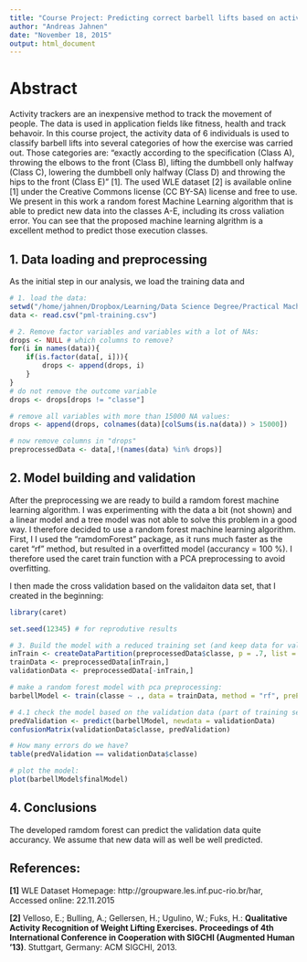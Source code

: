 ```yaml
---
title: "Course Project: Predicting correct barbell lifts based on activity tracker data"
author: "Andreas Jahnen"
date: "November 18, 2015"
output: html_document
---
```


# Abstract

Activity trackers are an inexpensive method to track the movement of people. The data 
is used in application fields like fitness, health and track behavoir. In this course project, the activity data of 6 individuals is used to classify barbell lifts into several categories of how the
exercise was carried out. Those categories are: "exactly according to the specification (Class A), throwing the elbows to the front (Class B), lifting the dumbbell only halfway (Class C), lowering the dumbbell only halfway (Class D) and throwing the hips to the front (Class E)" [1]. The used WLE dataset [2] is available online [1] under the Creative Commons license (CC BY-SA) license and free to use. 
We present in this work a random forest Machine Learning algorithm that is able to predict new data into the classes A-E, including its cross valiation error. You can see that the proposed machine learning algrithm is a excellent method to predict those execution classes. 

## 1. Data loading and preprocessing

As the initial step in our analysis, we load the training data and 

```r
# 1. load the data:
setwd("/home/jahnen/Dropbox/Learning/Data Science Degree/Practical Machine Learning/week 3/assignment/")
data <- read.csv("pml-training.csv")

# 2. Remove factor variables and variables with a lot of NAs:
drops <- NULL # which columns to remove?
for(i in names(data)){
    if(is.factor(data[, i])){
        drops <- append(drops, i)
    }
}
# do not remove the outcome variable
drops <- drops[drops != "classe"]

# remove all variables with more than 15000 NA values:
drops <- append(drops, colnames(data)[colSums(is.na(data)) > 15000])

# now remove columns in "drops"
preprocessedData <- data[,!(names(data) %in% drops)]

```

## 2. Model building and validation

After the preprocessing we are ready to build a ramdom forest machine learning algorithm. I was experimenting with the data a bit (not shown) and a linear model and a tree model was not able to solve this problem in a good way. I therefore decided to use a random forest machine learning algorithm. First, I I used the "ramdomForest" package, as it runs much faster as the caret "rf" method, but resulted in a overfitted model (accurancy = 100 %). I therefore used the caret train function with a PCA preprocessing to avoid overfitting. 

I then made the cross validation based on the validaiton data set, that I created in the beginning:

```r
library(caret)

set.seed(12345) # for reprodutive results

# 3. Build the model with a reduced training set (and keep data for validation):
inTrain <- createDataPartition(preprocessedData$classe, p = .7, list = FALSE)
trainData <- preprocessedData[inTrain,]
validationData <- preprocessedData[-inTrain,]

# make a random forest model with pca preprocessing: 
barbellModel <- train(classe ~ ., data = trainData, method = "rf", preProcess = "pca")

# 4.1 check the model based on the validation data (part of training set):
predValidation <- predict(barbellModel, newdata = validationData)
confusionMatrix(validationData$classe, predValidation)

# How many errors do we have?
table(predValidation == validationData$classe)

# plot the model:
plot(barbellModel$finalModel)

```

## 4. Conclusions

The developed ramdom forest can predict the validation data quite accurancy. We assume that new data will as well be well predicted.

## References:

**[1]** WLE Dataset Homepage: http://groupware.les.inf.puc-rio.br/har, Accessed online: 22.11.2015

**[2]** Velloso, E.; Bulling, A.; Gellersen, H.; Ugulino, W.; Fuks, H.: **Qualitative Activity Recognition of Weight Lifting Exercises.** __Proceedings of 4th International Conference in Cooperation with SIGCHI (Augmented Human '13)__. Stuttgart, Germany: ACM SIGCHI, 2013.
